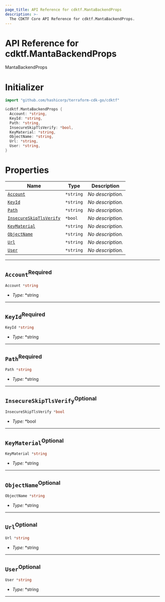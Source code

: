 ```yaml
---
page_title: API Reference for cdktf.MantaBackendProps
description: >-
  The CDKTF Core API Reference for cdktf.MantaBackendProps.
---
```


<!-- This file is generated through yarn generate-docs -->

# API Reference for cdktf.MantaBackendProps

   MantaBackendProps <a name="MantaBackendProps" id="cdktf.MantaBackendProps"></a>
  
  # Initializer <a name="Initializer" id="cdktf.MantaBackendProps.Initializer"></a>
  
  ```go
  import "github.com/hashicorp/terraform-cdk-go/cdktf"
  
  &cdktf.MantaBackendProps {
  	Account: *string,
  	KeyId: *string,
  	Path: *string,
  	InsecureSkipTlsVerify: *bool,
  	KeyMaterial: *string,
  	ObjectName: *string,
  	Url: *string,
  	User: *string,
  }
  ```
  
  # Properties <a name="Properties" id="Properties"></a>
  
  | **Name** | **Type** | **Description** |
  | --- | --- | --- |
  | <code><a href="#cdktf.MantaBackendProps.property.account">Account</a></code> | <code>*string</code> | *No description.* |
  | <code><a href="#cdktf.MantaBackendProps.property.keyId">KeyId</a></code> | <code>*string</code> | *No description.* |
  | <code><a href="#cdktf.MantaBackendProps.property.path">Path</a></code> | <code>*string</code> | *No description.* |
  | <code><a href="#cdktf.MantaBackendProps.property.insecureSkipTlsVerify">InsecureSkipTlsVerify</a></code> | <code>*bool</code> | *No description.* |
  | <code><a href="#cdktf.MantaBackendProps.property.keyMaterial">KeyMaterial</a></code> | <code>*string</code> | *No description.* |
  | <code><a href="#cdktf.MantaBackendProps.property.objectName">ObjectName</a></code> | <code>*string</code> | *No description.* |
  | <code><a href="#cdktf.MantaBackendProps.property.url">Url</a></code> | <code>*string</code> | *No description.* |
  | <code><a href="#cdktf.MantaBackendProps.property.user">User</a></code> | <code>*string</code> | *No description.* |
  
  ---
  
  ## `Account`<sup>Required</sup> <a name="Account" id="cdktf.MantaBackendProps.property.account"></a>
  
  ```go
  Account *string
  ```
  
  - *Type:* *string
  
  ---
  
  ## `KeyId`<sup>Required</sup> <a name="KeyId" id="cdktf.MantaBackendProps.property.keyId"></a>
  
  ```go
  KeyId *string
  ```
  
  - *Type:* *string
  
  ---
  
  ## `Path`<sup>Required</sup> <a name="Path" id="cdktf.MantaBackendProps.property.path"></a>
  
  ```go
  Path *string
  ```
  
  - *Type:* *string
  
  ---
  
  ## `InsecureSkipTlsVerify`<sup>Optional</sup> <a name="InsecureSkipTlsVerify" id="cdktf.MantaBackendProps.property.insecureSkipTlsVerify"></a>
  
  ```go
  InsecureSkipTlsVerify *bool
  ```
  
  - *Type:* *bool
  
  ---
  
  ## `KeyMaterial`<sup>Optional</sup> <a name="KeyMaterial" id="cdktf.MantaBackendProps.property.keyMaterial"></a>
  
  ```go
  KeyMaterial *string
  ```
  
  - *Type:* *string
  
  ---
  
  ## `ObjectName`<sup>Optional</sup> <a name="ObjectName" id="cdktf.MantaBackendProps.property.objectName"></a>
  
  ```go
  ObjectName *string
  ```
  
  - *Type:* *string
  
  ---
  
  ## `Url`<sup>Optional</sup> <a name="Url" id="cdktf.MantaBackendProps.property.url"></a>
  
  ```go
  Url *string
  ```
  
  - *Type:* *string
  
  ---
  
  ## `User`<sup>Optional</sup> <a name="User" id="cdktf.MantaBackendProps.property.user"></a>
  
  ```go
  User *string
  ```
  
  - *Type:* *string
  
  ---
  
